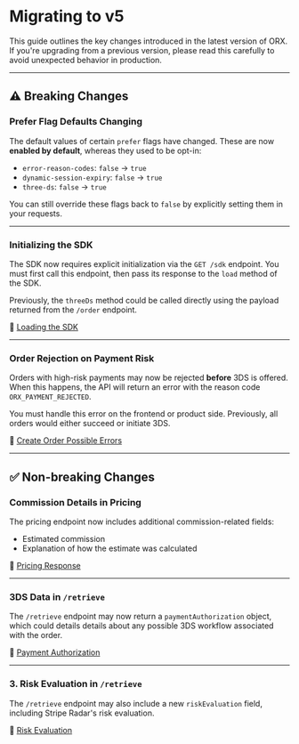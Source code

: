 # Migrating to v5

This guide outlines the key changes introduced in the latest version of ORX. If you're upgrading from a previous version, please read this carefully to avoid unexpected behavior in production.

---

## ⚠️ Breaking Changes

### Prefer Flag Defaults Changing

The default values of certain `prefer` flags have changed. These are now **enabled by default**, whereas they used to be opt-in:

* `error-reason-codes`: `false` → `true`
* `dynamic-session-expiry`: `false` → `true`
* `three-ds`: `false` → `true`

You can still override these flags back to `false` by explicitly setting them in your requests.

---

### Initializing the SDK

The SDK now requires explicit initialization via the `GET /sdk` endpoint. You must first call this endpoint, then pass its response to the `load` method of the SDK. 

Previously, the `threeDs` method could be called directly using the payload returned from the `/order` endpoint.

🔗 [Loading the SDK](/versions/v5/sdk#loading-the-sdk)

---

### Order Rejection on Payment Risk

Orders with high-risk payments may now be rejected **before** 3DS is offered. When this happens, the API will return an error with the reason code `ORX_PAYMENT_REJECTED`.

You must handle this error on the frontend or product side. Previously, all orders would either succeed or initiate 3DS.

🔗 [Create Order Possible Errors](/versions/v5/flights/order#possible-errors)

---

## ✅ Non-breaking Changes

### Commission Details in Pricing

The pricing endpoint now includes additional commission-related fields:

* Estimated commission
* Explanation of how the estimate was calculated

🔗 [Pricing Response](/versions/v5/flights/pricing#response)

---

### 3DS Data in `/retrieve`

The `/retrieve` endpoint may now return a `paymentAuthorization` object, which could details details about any possible 3DS workflow associated with the order.

🔗 [Payment Authorization](/versions/v5/glossary#payment-authorization)

---

### 3. Risk Evaluation in `/retrieve`

The `/retrieve` endpoint may also include a new `riskEvaluation` field, including Stripe Radar's risk evaluation.  

🔗 [Risk Evaluation](/versions/v5/glossary#risk-evaluation)


